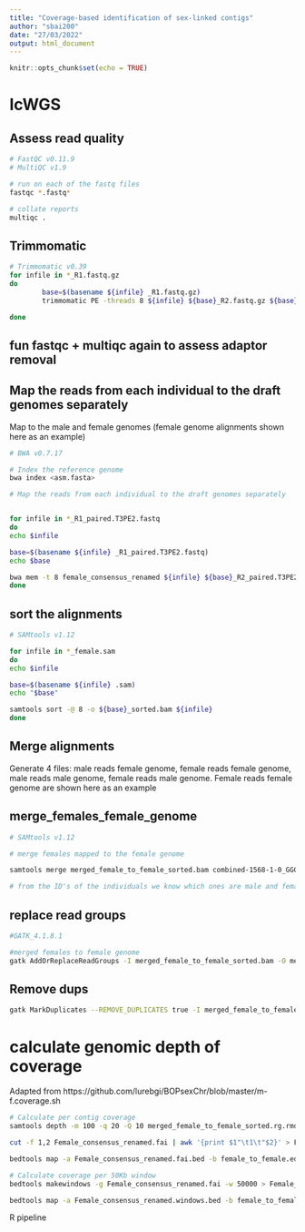 ```yaml
---
title: "Coverage-based identification of sex-linked contigs"
author: "sbai200"
date: "27/03/2022"
output: html_document
---
```


```r
knitr::opts_chunk$set(echo = TRUE)
```

# lcWGS

## Assess read quality

```bash
# FastQC v0.11.9 
# MultiQC v1.9 

# run on each of the fastq files
fastqc *.fastq*

# collate reports
multiqc .
```

## Trimmomatic

```bash
# Trimmomatic v0.39 
for infile in *_R1.fastq.gz
do
        base=$(basename ${infile} _R1.fastq.gz)
        trimmomatic PE -threads 8 ${infile} ${base}_R2.fastq.gz ${base}_R1_paired.T3PE2.fastq.gz ${base}_R1_unpaired.T3PE2.fastq.gz ${base}_R2_paired.T3PE2.fastq.gz ${base}_R2_unpaired.T3PE2.fastq.gz ILLUMINACLIP:/opt/nesi/CS400_centos7_bdw/Trimmomatic/0.39-Java-1.8.0_144/adapters/TruSeq3-PE-2.fa:2:30:10:2:keepBothReads LEADING:3 TRAILING:3 MINLEN:50

done
```

## fun fastqc + multiqc again to assess adaptor removal

## Map the reads from each individual to the draft genomes separately

Map to the male and female genomes (female genome alignments shown here as an example)

```bash
# BWA v0.7.17 

# Index the reference genome
bwa index <asm.fasta>

# Map the reads from each individual to the draft genomes separately


for infile in *_R1_paired.T3PE2.fastq
do
echo $infile

base=$(basename ${infile} _R1_paired.T3PE2.fastq)
echo $base

bwa mem -t 8 female_consensus_renamed ${infile} ${base}_R2_paired.T3PE2.fastq > ${base}_female.sam
done
```

## sort the alignments

```bash
# SAMtools v1.12

for infile in *_female.sam
do
echo $infile

base=$(basename ${infile} .sam)
echo "$base"

samtools sort -@ 8 -o ${base}_sorted.bam ${infile}
done
```

## Merge alignments

Generate 4 files: male reads female genome, female reads female genome, male reads male genome, female reads male genome. 
Female reads female genome are shown here as an example

## merge_females_female_genome

```bash
# SAMtools v1.12

# merge females mapped to the female genome

samtools merge merged_female_to_female_sorted.bam combined-1568-1-0_GGCTAC_female_sorted.bam combined-1568-2-0_CTTGTA_female_sorted.bam combined-1568-4-0_AGTTCC_female_sorted.bam combined-1568-5-0_ATGTCA_female_sorted.bam combined-1568-6-0_CCGTCC_female_sorted.bam combined-1568-8-0_GTGAAA_female_sorted.bam combined-1568-10-0_GTTTCG_female_sorted.bam

# from the ID's of the individuals we know which ones are male and female (3, 7 $ 9 are males)
```

## replace read groups

```bash
#GATK_4.1.8.1

#merged females to female genome
gatk AddOrReplaceReadGroups -I merged_female_to_female_sorted.bam -O merged_female_to_female_sorted.rg.bam  --RGLB WGS_females --RGPL Illumina --RGPU IA --RGSM WGS_females --RGID WGS_females  --CREATE_INDEX true
```

## Remove dups

```bash
gatk MarkDuplicates --REMOVE_DUPLICATES true -I merged_female_to_female_sorted.rg.bam  -O merged_female_to_female_sorted.rg.rmdup.bam -M merged_female_to_female.rmdup.metrics --CREATE_INDEX true --TMP_DIR tmp
```

# calculate genomic depth of coverage

Adapted from https://github.com/lurebgi/BOPsexChr/blob/master/m-f.coverage.sh

```bash
# Calculate per contig coverage
samtools depth -m 100 -q 20 -Q 10 merged_female_to_female_sorted.rg.rmdup.bam | awk '{print $1"\t"$2"\t"$2+1"\t"$3} ' > female_to_female.edited.depth

cut -f 1,2 Female_consensus_renamed.fai | awk '{print $1"\t1\t"$2}' > Female_consensus_renamed.fai.bed

bedtools map -a Female_consensus_renamed.fai.bed -b female_to_female.edited.depth -c 4 -o median,mean,count > female_to_female_contig.coverage

# Calculate coverage per 50Kb window
bedtools makewindows -g Female_consensus_renamed.fai -w 50000 > Female_consensus_renamed.windows.bed

bedtools map -a Female_consensus_renamed.windows.bed -b female_to_female.edited.depth -c 4 -o median,mean,count > female_to_female_50kb.coverage
```

R pipeline




